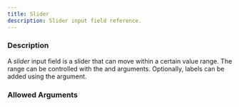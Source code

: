 ```yaml
---
title: Slider
description: Slider input field reference.
---
```



<InputFieldInfo type={InputFieldType.SLIDER}></InputFieldInfo>

### Description

A _slider_ input field is a slider that can move within a certain value range.
The range can be controlled with the <InputFieldArgumentLink type={InputFieldArgumentType.MIN_VALUE}></InputFieldArgumentLink>
and <InputFieldArgumentLink type={InputFieldArgumentType.MAX_VALUE}></InputFieldArgumentLink> arguments.
Optionally, labels can be added using the <InputFieldArgumentLink type={InputFieldArgumentType.ADD_LABELS}></InputFieldArgumentLink> argument.

### Allowed Arguments

<InputFieldAllowedArguments type={InputFieldType.SLIDER}></InputFieldAllowedArguments>
